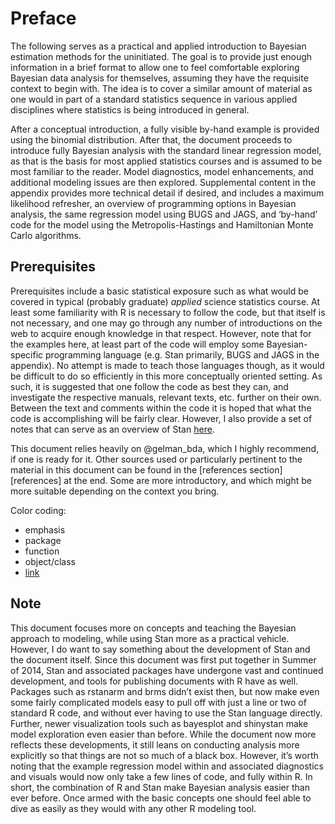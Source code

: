 # Preface

The following serves as a practical and applied introduction to Bayesian estimation methods for the uninitiated. The goal is to provide just enough information in a brief format to allow one to feel comfortable exploring Bayesian data analysis for themselves, assuming they have the requisite context to begin with. The idea is to cover a similar amount of material as one would in part of a standard statistics sequence in various applied disciplines where statistics is being introduced in general.  

After a conceptual introduction, a fully visible by-hand example is provided using the binomial distribution.  After that, the document proceeds to introduce fully Bayesian analysis with the standard linear regression model, as that is the basis for most applied statistics courses and is assumed to be most familiar to the reader.  Model diagnostics, model enhancements, and additional modeling issues are then explored.  Supplemental content in the appendix provides more technical detail if desired, and includes a maximum likelihood refresher, an overview of programming options in Bayesian analysis, the same regression model using BUGS and JAGS, and 'by-hand' code for the model using the Metropolis-Hastings and Hamiltonian Monte Carlo algorithms.


## Prerequisites

Prerequisites include a basic statistical exposure such as what would be covered in typical (probably graduate) *applied* science statistics course. At least some familiarity with R is necessary to follow the code, but that itself is not necessary, and one may go through any number of introductions on the web to acquire enough knowledge in that respect.  However, note that for the examples here, at least part of the code will employ some Bayesian-specific programming language (e.g. Stan primarily, BUGS and JAGS in the appendix).  No attempt is made to teach those languages though, as it would be difficult to do so efficiently in this more conceptually oriented setting.  As such, it is suggested that one follow the code as best they can, and investigate the respective manuals, relevant texts, etc. further on their own.  Between the text and comments within the code it is hoped that what the code is accomplishing will be fairly clear.  However, I also provide a set of notes that can serve as an overview of Stan [here](https://m-clark.github.io/workshops/bayesian/).

This document relies heavily on @gelman_bda, which I highly recommend, if one is ready for it.  Other sources used or particularly pertinent to the material in this document can be found in the [references section][references] at the end. Some are more introductory, and which might be more suitable depending on the context you bring.



Color coding:

- <span class="emph">emphasis</span>
- <span class="pack">package</span>
- <span class="func">function</span>
- <span class="objclass">object/class</span>
- [link][Prerequisites]


## Note

This document focuses more on concepts and teaching the Bayesian approach to modeling, while using Stan more as a practical vehicle. However, I do want to say something about the development of Stan and the document itself.  Since this document was first put together in Summer of 2014, Stan and associated packages have undergone vast and continued development, and tools for publishing documents with R have as well. Packages such as <span class="pack">rstanarm</span> and <span class="pack">brms</span> didn't exist then, but now make even some fairly complicated models easy to pull off with just a line or two of standard R code, and without ever having to use the Stan language directly.  Further, newer visualization tools such as <span class="pack">bayesplot</span> and <span class="pack">shinystan</span> make model exploration even easier than before.  While the document now more reflects these developments, it still leans on conducting analysis more explicitly so that things are not so much of a black box. However, it's worth noting that the example regression model within and associated diagnostics and visuals would now only take a few lines of code, and fully within R. In short, the combination of R and Stan make Bayesian analysis easier than ever before. Once armed with the basic concepts one should feel able to dive as easily as they would with any other R modeling tool.
